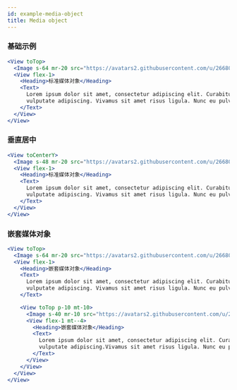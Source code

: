 ```yaml
---
id: example-media-object
title: Media object
---
```


### 基础示例

```jsx live
<View toTop>
  <Image s-64 mr-20 src="https://avatars2.githubusercontent.com/u/2668081" />
  <View flex-1>
    <Heading>标准媒体对象</Heading>
    <Text>
      Lorem ipsum dolor sit amet, consectetur adipiscing elit. Curabitur ac nisl quis massa
      vulputate adipiscing. Vivamus sit amet risus ligula. Nunc eu pulvinar augue.
    </Text>
  </View>
</View>
```

### 垂直居中

```jsx live
<View toCenterY>
  <Image s-48 mr-20 src="https://avatars2.githubusercontent.com/u/2668081" />
  <View flex-1>
    <Heading>标准媒体对象</Heading>
    <Text>
      Lorem ipsum dolor sit amet, consectetur adipiscing elit. Curabitur ac nisl quis massa
      vulputate adipiscing. Vivamus sit amet risus ligula. Nunc eu pulvinar augue.
    </Text>
  </View>
</View>
```

### 嵌套媒体对象

```jsx live
<View toTop>
  <Image s-64 mr-20 src="https://avatars2.githubusercontent.com/u/2668081" />
  <View flex-1>
    <Heading>嵌套媒体对象</Heading>
    <Text>
      Lorem ipsum dolor sit amet, consectetur adipiscing elit. Curabitur ac nisl quis massa
      vulputate adipiscing. Vivamus sit amet risus ligula. Nunc eu pulvinar augue.
    </Text>

    <View toTop p-10 mt-10>
      <Image s-40 mr-10 src="https://avatars2.githubusercontent.com/u/2668081" />
      <View flex-1 mt--4>
        <Heading>嵌套媒体对象</Heading>
        <Text>
          Lorem ipsum dolor sit amet, consectetur adipiscing elit. Curabitur ac nisl quis massa
          vulputate adipiscing.Vivamus sit amet risus ligula. Nunc eu pulvinar augue.
        </Text>
      </View>
    </View>
  </View>
</View>
```

